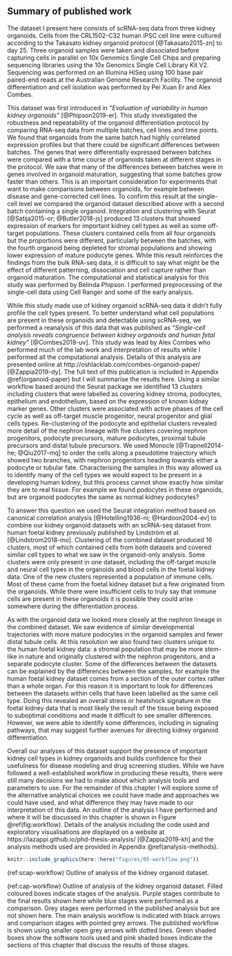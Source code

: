 ## Summary of published work

The dataset I present here consists of scRNA-seq data from three kidney
organoids. Cells from the CRL1502-C32 human iPSC cell line were cultured
according to the Takasato kidney organoid protocol [@Takasato2015-zn] to day
25. Three organoid samples were taken and dissociated before capturing cells in
parallel on 10x Genomics Single Cell Chips and preparing sequencing libraries
using the 10x Genomics Single Cell Library Kit V2. Sequencing was performed on
an Illumina HiSeq using 100 base pair paired-end reads at the Australian Genome
Research Facility. The organoid differentiation and cell isolation was
performed by Pei Xuan Er and Alex Combes.

This dataset was first introduced in _"Evaluation of variability in human
kidney organoids"_ [@Phipson2019-er]. This study investigated the robustness
and repeatability of the organoid differentiation protocol by comparing RNA-seq
data from multiple batches, cell lines and time points. We found that organoids
from the same batch had highly correlated expression profiles but that there
could be significant differences between batches. The genes that were
differentially expressed between batches were compared with a time course of
organoids taken at different stages in the protocol. We saw that many of the
differences between batches were in genes involved in organoid maturation,
suggesting that some batches grow faster than others. This is an important
consideration for experiments that want to make comparisons between organoids,
for example between disease and gene-corrected cell lines. To confirm this
result at the single-cell level we compared the organoid dataset described
above with a second batch containing a single organoid. Integration and
clustering with Seurat [@Satija2015-or; @Butler2018-js] produced 13 clusters
that showed expression of markers for important kidney cell types as well as
some off-target populations. These clusters contained cells from all four
organoids but the proportions were different, particularly between the batches,
with the fourth organoid being depleted for stromal populations and showing
lower expression of mature podocyte genes. While this result reinforces the
findings from the bulk RNA-seq data, it is difficult to say what might be the
effect of different patterning, dissociation and cell capture rather than
organoid maturation. The computational and statistical analysis for this study
was performed by Belinda Phipson. I performed preprocessing of the single-cell
data using Cell Ranger and some of the early analysis.

While this study made use of kidney organoid scRNA-seq data it didn't fully
profile the cell types present. To better understand what cell populations are
present in these organoids and detectable using scRNA-seq, we performed a
reanalysis of this data that was published as _"Single-cell analysis reveals
congruence between kidney organoids and human fetal kidney"_ [@Combes2019-uv].
This study was lead by Alex Combes who performed much of the lab work and
interpretation of results while I performed all the computational analysis.
Details of this analysis are presented online at
http://oshlacklab.com/combes-organoid-paper/ [@Zappia2019-dy]. The full text of
this publication is included in Appendix \@ref(organoid-paper) but I will
summarise the results here. Using a similar workflow based around the Seurat
package we identified 13 clusters including clusters that were labelled as
covering kidney stroma, podocytes, epithelium and endothelium, based on the
expression of known kidney marker genes. Other clusters were associated with
active phases of the cell cycle as well as off-target muscle progenitor, neural
progenitor and glial cells types. Re-clustering of the podocyte and epithelial
clusters revealed more detail of the nephron lineage with five clusters
covering nephron progenitors, podocyte precursors, mature podocytes, proximal
tubule precursors and distal tubule precursors. We used Monocle
[@Trapnell2014-he; @Qiu2017-mq] to order the cells along a pseudotime
trajectory which showed two branches, with nephron progenitors heading towards
either a podocyte or tubular fate. Characterising the samples in this way
allowed us to identify many of the cell types we would expect to be present in
a developing human kidney, but this process cannot show exactly how similar
they are to real tissue. For example we found podocytes in these organoids, but
are organoid podocytes the same as normal kidney podocytes?

To answer this question we used the Seurat integration method based on
canonical correlation analysis [@Hotelling1936-ni; @Hardoon2004-ev] to combine
our kidney organoid datasets with an scRNA-seq dataset from human foetal kidney
previously published by Lindström et al. [@Lindstrom2018-mo]. Clustering of the
combined dataset produced 16 clusters, most of which contained cells from both
datasets and covered similar cell types to what we saw in the organoid-only
analysis. Some clusters were only present in one dataset, including the
off-target muscle and neural cell types in the organoids and blood cells in the
foetal kidney data. One of the new clusters represented a population of immune
cells. Most of these came from the foetal kidney dataset but a few originated
from the organoids. While there were insufficient cells to truly say that
immune cells are present in these organoids it is possible they could arise
somewhere during the differentiation process.

As with the organoid data we looked more closely at the nephron lineage in the
combined dataset. We saw evidence of similar developmental trajectories with
more mature podocytes in the organoid samples and fewer distal tubule cells. At
this resolution we also found two clusters unique to the human foetal kidney
data: a stromal population that may be more stem-like in nature and originally
clustered with the nephron progenitors, and a separate podocyte cluster. Some
of the differences between the datasets can be explained by the differences
between the samples, for example the human foetal kidney dataset comes from a
section of the outer cortex rather than a whole organ. For this reason it is
important to look for differences between the datasets within cells that have
been labelled as the same cell type. Doing this revealed an overall stress or
heatshock signature in the foetal kidney data that is most likely the result of
the tissue being exposed to suboptimal conditions and made it difficult to see
smaller differences. However, we were able to identify some differences,
including in signaling pathways, that may suggest further avenues for directing
kidney organoid differentiation.

Overall our analyses of this dataset support the presence of important kidney
cell types in kidney organoids and builds confidence for their usefulness for
disease modeling and drug screening studies. While we have followed a
well-established workflow in producing these results, there were still many
decisions we had to make about which analysis tools and parameters to use. For
the remainder of this chapter I will explore some of the alternative analytical
choices we could have made and approaches we could have used, and what
difference they may have made to our interpretation of this data. An outline of
the analysis I have performed and where it will be discussed in this chapter is
shown in Figure \@ref(fig:workflow). Details of the analysis including the code
used and exploratory visualisations are displayed on a website at
https://lazappi.github.io/phd-thesis-analysis/ [@Zappia2019-kh] and the
analysis methods used are provided in Appendix \@ref(analysis-methods).

```r
knitr::include_graphics(here::here("figures/05-workflow.png"))
```

(ref:scap-workflow) Outline of analysis of the kidney organoid dataset.

(ref:cap-workflow) Outline of analysis of the kidney organoid dataset. Filled coloured boxes indicate stages of the analysis. Purple stages contribute to the final results shown here while blue stages were performed as a comparison. Grey stages were performed in the published analysis but are not shown here. The main analysis workflow is indicated with black arrows and comparison stages with pointed grey arrows. The published workflow is shown using smaller open grey arrows with dotted lines. Green shaded boxes show the software tools used and pink shaded boxes indicate the sections of this chapter that discuss the results of those stages.
